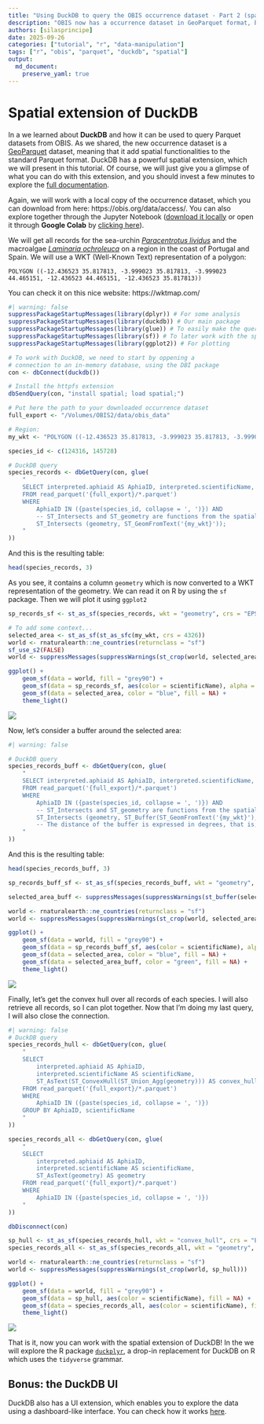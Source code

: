 ```yaml
---
title: "Using DuckDB to query the OBIS occurrence dataset - Part 2 (spatial extension)"
description: "OBIS now has a occurrence dataset in GeoParquet format, but to work with large datasets you need the right tools. Here we explore how you can use DuckDB to (very) quickly retrieve data from this resource."
authors: [silasprincipe]
date: 2025-09-26
categories: ["tutorial", "r", "data-manipulation"]
tags: ["r", "obis", "parquet", "duckdb", "spatial"]
output: 
  md_document:
    preserve_yaml: true
---
```


# Spatial extension of DuckDB

In a `[previous tutorial]({{< ref "tutorials/duckdb-part1/index.md" >}})`{=markdown} we learned about **DuckDB** and how it can be used to query Parquet datasets from OBIS. As we shared, the new occurrence dataset is a [GeoParquet](https://geoparquet.org/) dataset, meaning that it add spatial functionalities to the standard Parquet format. DuckDB has a powerful spatial extension, which we will present in this tutorial. Of course, we will just give you a glimpse of what you can do with this extension, and you should invest a few minutes to explore the [full documentation](https://duckdb.org/docs/stable/core_extensions/spatial/overview.html).

Again, we will work with a local copy of the occurrence dataset, which you can download from here: https://obis.org/data/access/. You can also explore together through the Jupyter Notebook ([download it locally](https://github.com/iobis/resources/blob/main/content/tutorials/duckdb-part2/duckdb-part2.ipynb) or open it through **Google Colab** by [clicking here](https://colab.research.google.com/github/iobis/resources/blob/main/content/tutorials/duckdb-part2/duckdb-part2.ipynb)).

We will get all records for the sea-urchin [_Paracentrotus lividus_](https://obis.org/taxon/124316) and the macroalgae [_Laminaria ochroleuca_](https://obis.org/taxon/145728) on a region in the coast of Portugal and Spain. We will use a WKT (Well-Known Text) representation of a polygon:

`POLYGON ((-12.436523 35.817813, -3.999023 35.817813, -3.999023 44.465151, -12.436523 44.465151, -12.436523 35.817813))`

You can check it on this nice website: https://wktmap.com/

```r
#| warning: false
suppressPackageStartupMessages(library(dplyr)) # For some analysis
suppressPackageStartupMessages(library(duckdb)) # Our main package
suppressPackageStartupMessages(library(glue)) # To easily make the queries text
suppressPackageStartupMessages(library(sf)) # To later work with the spatial results
suppressPackageStartupMessages(library(ggplot2)) # For plotting

# To work with DuckDB, we need to start by oppening a
# connection to an in-memory database, using the DBI package
con <- dbConnect(duckdb())

# Install the httpfs extension
dbSendQuery(con, "install spatial; load spatial;")

# Put here the path to your downloaded occurrence dataset
full_export <- "/Volumes/OBIS2/data/obis_data"

# Region:
my_wkt <- "POLYGON ((-12.436523 35.817813, -3.999023 35.817813, -3.999023 44.465151, -12.436523 44.465151, -12.436523 35.817813))"

species_id <- c(124316, 145728)

# DuckDB query
species_records <- dbGetQuery(con, glue(
    "
    SELECT interpreted.aphiaid AS AphiaID, interpreted.scientificName, interpreted.date_year, interpreted.occurrenceID, ST_AsText(geometry) AS geometry
    FROM read_parquet('{full_export}/*.parquet')
    WHERE
        AphiaID IN ({paste(species_id, collapse = ', ')}) AND
        -- ST_Intersects and ST_geometry are functions from the spatial extension
        ST_Intersects (geometry, ST_GeomFromText('{my_wkt}'));
    "
))
```

And this is the resulting table:

```r
head(species_records, 3)
```

As you see, it contains a column `geometry` which is now converted to a WKT representation of the geometry. We can read it on R by using the `sf` package. Then we will plot it using `ggplot2`

```r
sp_records_sf <- st_as_sf(species_records, wkt = "geometry", crs = "EPSG:4326")

# To add some context...
selected_area <- st_as_sf(st_as_sfc(my_wkt, crs = 4326))
world <- rnaturalearth::ne_countries(returnclass = "sf")
sf_use_s2(FALSE)
world <- suppressMessages(suppressWarnings(st_crop(world, selected_area)))

ggplot() +
    geom_sf(data = world, fill = "grey90") +
    geom_sf(data = sp_records_sf, aes(color = scientificName), alpha = .5, size = 3) +
    geom_sf(data = selected_area, color = "blue", fill = NA) +
    theme_light()
```

![](figure1.png)

Now, let's consider a buffer around the selected area:

```r
#| warning: false

# DuckDB query
species_records_buff <- dbGetQuery(con, glue(
    "
    SELECT interpreted.aphiaid AS AphiaID, interpreted.scientificName, interpreted.date_year, interpreted.occurrenceID, ST_AsText(geometry) AS geometry
    FROM read_parquet('{full_export}/*.parquet')
    WHERE
        AphiaID IN ({paste(species_id, collapse = ', ')}) AND
        -- ST_Intersects and ST_geometry are functions from the spatial extension
        ST_Intersects (geometry, ST_Buffer(ST_GeomFromText('{my_wkt}'), 10));
        -- The distance of the buffer is expressed in degrees, that is, on the same unit of the CRS of the polygon
    "
))
```

And this is the resulting table:

```r
head(species_records_buff, 3)
```

```r
sp_records_buff_sf <- st_as_sf(species_records_buff, wkt = "geometry", crs = "EPSG:4326")

selected_area_buff <- suppressMessages(suppressWarnings(st_buffer(selected_area, dist = 10)))

world <- rnaturalearth::ne_countries(returnclass = "sf")
world <- suppressMessages(suppressWarnings(st_crop(world, selected_area_buff)))

ggplot() +
    geom_sf(data = world, fill = "grey90") +
    geom_sf(data = sp_records_buff_sf, aes(color = scientificName), alpha = .5, size = 3) +
    geom_sf(data = selected_area, color = "blue", fill = NA) +
    geom_sf(data = selected_area_buff, color = "green", fill = NA) +
    theme_light()
```

![](figure2.png)

Finally, let's get the convex hull over all records of each species. I will also retrieve all records, so I can plot together. Now that I'm doing my last query, I will also close the connection.

```r
#| warning: false
# DuckDB query
species_records_hull <- dbGetQuery(con, glue(
    "
    SELECT 
        interpreted.aphiaid AS AphiaID,
        interpreted.scientificName AS scientificName,
        ST_AsText(ST_ConvexHull(ST_Union_Agg(geometry))) AS convex_hull
    FROM read_parquet('{full_export}/*.parquet')
    WHERE
        AphiaID IN ({paste(species_id, collapse = ', ')})
    GROUP BY AphiaID, scientificName
    "
))

species_records_all <- dbGetQuery(con, glue(
    "
    SELECT 
        interpreted.aphiaid AS AphiaID,
        interpreted.scientificName AS scientificName,
        ST_AsText(geometry) AS geometry
    FROM read_parquet('{full_export}/*.parquet')
    WHERE
        AphiaID IN ({paste(species_id, collapse = ', ')})
    "
))

dbDisconnect(con)
```

```r
sp_hull <- st_as_sf(species_records_hull, wkt = "convex_hull", crs = "EPSG:4326")
species_records_all <- st_as_sf(species_records_all, wkt = "geometry", crs = "EPSG:4326")

world <- rnaturalearth::ne_countries(returnclass = "sf")
world <- suppressMessages(suppressWarnings(st_crop(world, sp_hull)))

ggplot() +
    geom_sf(data = world, fill = "grey90") +
    geom_sf(data = sp_hull, aes(color = scientificName), fill = NA) +
    geom_sf(data = species_records_all, aes(color = scientificName), fill = NA) +
    theme_light()
```

![](figure3.png)

That is it, now you can work with the spatial extension of DuckDB! In the `[next tutorial]({{< ref "tutorials/duckdb-part3/index.md" >}})`{=markdown} we will explore the R package [`duckplyr`](https://duckplyr.tidyverse.org/index.html), a drop-in replacement for DuckDB on R which uses the `tidyverse` grammar.

## Bonus: the DuckDB UI

DuckDB also has a UI extension, which enables you to explore the data using a dashboard-like interface. You can check how it works [here](https://duckdb.org/2025/03/12/duckdb-ui.html).